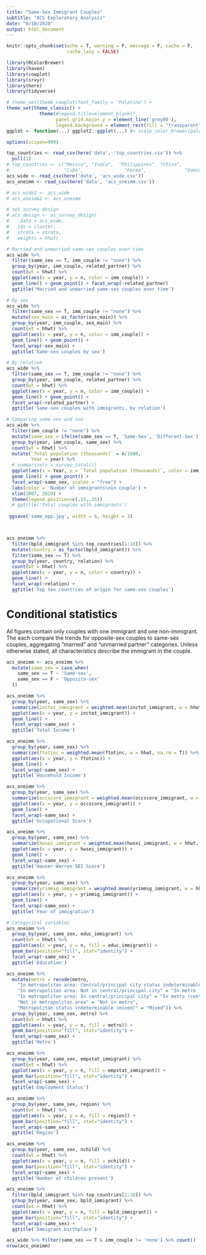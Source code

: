 ```yaml
---
title: "Same-Sex Immigrant Couples"
subtitle: "ACS Exploratory Analysis"
date: "8/10/2020"
output: html_document
---
```


```r
knitr::opts_chunk$set(echo = T, warning = F, message = F, cache = F,
                      cache.lazy = FALSE)

library(RColorBrewer)
library(haven)
library(cowplot)
library(srvyr)
library(here)
library(tidyverse)

# theme_set(theme_cowplot(font_family = 'Palatino') + 
theme_set(theme_classic() + 
            theme(#legend.title=element_blank(), 
                  panel.grid.major.y = element_line('grey80'),
                  legend.background = element_rect(fill = "transparent")))
ggplot <- function(...) ggplot2::ggplot(...) #+ scale_color_brewer(palette="Dark2")

options(scipen=999)
```

```r
top_countries <- read_csv(here('data', 'top_countries.csv')) %>%
  pull(1)
# top_countries <- c("Mexico", "India",  "Philippines", "China",              "El Salvador", "Vietnam",
#                    "Cuba",               "Korea",              "Dominican Republic", "Guatemala" ) 
acs_wide <- read_csv(here('data', 'acs_wide.csv'))
acs_oneimm <- read_csv(here('data', 'acs_oneimm.csv'))

# acs_wide2 <- acs_wide
# acs_oneimm2 <- acs_oneimm
```

```r
# set survey design
# acs_design <- as_survey_design(
#   .data = acs_wide,
#   ids = cluster,
#   strata = strata,
#   weights = hhwt)

# Married and unmarried same-sex couples over time
acs_wide %>%
  filter(same_sex == T, imm_couple != "none") %>%
  group_by(year, imm_couple, related_partner) %>%
  count(wt = hhwt) %>%
  ggplot(aes(x = year, y = n, color = imm_couple)) +
  geom_line() + geom_point() + facet_wrap(~related_partner)
  ggtitle('Married and unmarried same-sex couples over time')

# By sex
acs_wide %>%
  filter(same_sex == T, imm_couple != "none") %>%
  mutate(sex_main = as_factor(sex_main)) %>%
  group_by(year, imm_couple, sex_main) %>%
  count(wt = hhwt) %>%
  ggplot(aes(x = year, y = n, color = imm_couple)) +
  geom_line() + geom_point() +
  facet_wrap(~sex_main) +
  ggtitle('Same-sex couples by sex')

# By relation
acs_wide %>%
  filter(same_sex == T, imm_couple != "none") %>%
  group_by(year, imm_couple, related_partner) %>%
  count(wt = hhwt) %>%
  ggplot(aes(x = year, y = n, color = imm_couple)) +
  geom_line() + geom_point() +
  facet_wrap(~related_partner) +
  ggtitle('Same-sex couples with immigrants, by relation')

# Comparing same-sex and non
acs_wide %>%
  filter(imm_couple != "none") %>%
  mutate(same_sex = ifelse(same_sex == T, 'Same-Sex', 'Different-Sex')) %>%
  group_by(year, imm_couple, same_sex) %>%
  count(wt = hhwt) %>%
  mutate(`Total population (thousands)` = n/1000,
         Year = year) %>%
  # summarize(n = survey_total())
  ggplot(aes(x = Year, y = `Total population (thousands)`, color = imm_couple)) +
  geom_line() + geom_point() +
  facet_wrap(~same_sex, scales = "free") +
  labs(color = 'Number of immigrants\nin couple') +
  xlim(2007, 2019) +
  theme(legend.position=c(.15,.35))
  # ggtitle('Total couples with immigrants')
  
 ggsave('same_opp.jpg', width = 6, height = 3)



acs_oneimm %>%
  filter(bpld_immigrant %in% top_countries[1:10]) %>%
  mutate(country = as_factor(bpld_immigrant)) %>%
  filter(same_sex == T) %>%
  group_by(year, country, relation) %>%
  count(wt = hhwt) %>%
  ggplot(aes(x = year, y = n, color = country)) +
  geom_line() +
  facet_wrap(~relation) +
  ggtitle('Top ten countries of origin for same-sex couples')

```


# Conditional statistics
All figures contain only couples with one immigrant and one non-immigrant. The each compare the trends for opposite-sex couples to same-sex couples, aggregating "married" and "unmarried partner" categories. Unless otherwise stated, all characteristics describe the immigrant in the couple.
```r
acs_oneimm <- acs_oneimm %>%
  mutate(same_sex = case_when(
    same_sex == T ~ 'Same-sex',
    same_sex == F ~ 'Opposite-sex'
  ))

acs_oneimm %>%
  group_by(year, same_sex) %>%
  summarize(inctot_immigrant = weighted.mean(inctot_immigrant, w = hhwt, na.rm = T)) %>%
  ggplot(aes(x = year, y = inctot_immigrant)) +
  geom_line() +
  facet_wrap(~same_sex) +
  ggtitle('Total Income')

acs_oneimm %>%
  group_by(year, same_sex) %>%
  summarize(ftotinc = weighted.mean(ftotinc, w = hhwt, na.rm = T)) %>%
  ggplot(aes(x = year, y = ftotinc)) +
  geom_line() +
  facet_wrap(~same_sex) +
  ggtitle('Household Income')

acs_oneimm %>%
  group_by(year, same_sex) %>%
  summarize(occscore_immigrant = weighted.mean(occscore_immigrant, w = hhwt, na.rm = T)) %>%
  ggplot(aes(x = year, y = occscore_immigrant)) +
  geom_line() +
  facet_wrap(~same_sex) +
  ggtitle('Occupational Score')

acs_oneimm %>%
  group_by(year, same_sex) %>%
  summarize(hwsei_immigrant = weighted.mean(hwsei_immigrant, w = hhwt, na.rm = T)) %>%
  ggplot(aes(x = year, y = hwsei_immigrant)) +
  geom_line() +
  facet_wrap(~same_sex) +
  ggtitle('Hauser-Warren SEI Score')

acs_oneimm %>%
  group_by(year, same_sex) %>%
  summarize(yrimmig_immigrant = weighted.mean(yrimmig_immigrant, w = hhwt, na.rm = T)) %>%
  ggplot(aes(x = year, y = yrimmig_immigrant)) +
  geom_line() +
  facet_wrap(~same_sex) +
  ggtitle('Year of immigration')

# Categorical variables
acs_oneimm %>%
  group_by(year, same_sex, educ_immigrant) %>%
  count(wt = hhwt) %>%
  ggplot(aes(x = year, y = n, fill = educ_immigrant)) +
  geom_bar(position="fill", stat="identity") +
  facet_wrap(~same_sex) +
  ggtitle('Education')

acs_oneimm %>%
  mutate(metro = recode(metro,
    "In metropolitan area: Central/principal city status indeterminable (mixed)" = "In metro (mixed)",
    "In metropolitan area: Not in central/principal city" = "In metro (not center)",
    "In metropolitan area: In central/principal city" = "In metro (center)",                    
    "Not in metropolitan area" = "Not in metro", 
    "Metropolitan status indeterminable (mixed)" = "Mixed")) %>%
  group_by(year, same_sex, metro) %>%
  count(wt = hhwt) %>%
  ggplot(aes(x = year, y = n, fill = metro)) +
  geom_bar(position="fill", stat="identity") +
  facet_wrap(~same_sex) +
  ggtitle('Metro')

acs_oneimm %>%
  group_by(year, same_sex, empstat_immigrant) %>%
  count(wt = hhwt) %>%
  ggplot(aes(x = year, y = n, fill = empstat_immigrant)) +
  geom_bar(position="fill", stat="identity") +
  facet_wrap(~same_sex) +
  ggtitle('Employment Status')

acs_oneimm %>%
  group_by(year, same_sex, region) %>%
  count(wt = hhwt) %>%
  ggplot(aes(x = year, y = n, fill = region)) +
  geom_bar(position="fill", stat="identity") +
  facet_wrap(~same_sex) +
  ggtitle('Region')

acs_oneimm %>%
  group_by(year, same_sex, nchild) %>%
  count(wt = hhwt) %>%
  ggplot(aes(x = year, y = n, fill = nchild)) +
  geom_bar(position="fill", stat="identity") +
  facet_wrap(~same_sex) +
  ggtitle('Number of children present')

acs_oneimm %>%
  filter(bpld_immigrant %in% top_countries[1:10]) %>%
  group_by(year, same_sex, bpld_immigrant) %>%
  count(wt = hhwt) %>%
  ggplot(aes(x = year, y = n, fill = bpld_immigrant)) +
  geom_bar(position="fill", stat="identity") +
  facet_wrap(~same_sex) +
  ggtitle('Immigrant birthplace')

acs_wide %>% filter(same_sex == T & imm_couple != 'none') %>% count()
nrow(acs_oneimm)
```




